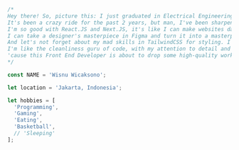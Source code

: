 ```ts
/*
Hey there! So, picture this: I just graduated in Electrical Engineering, but guess what? I stumbled upon a wild and wacky love for Front End Development!
It's been a crazy ride for the past 2 years, but man, I've been sharpening my skills in this field like a master swordsmith. 
I'm so good with React.JS and Next.JS, it's like I can make websites dance the Macarena. And you know what's even more impressive? 
I can take a designer's masterpiece in Figma and turn it into a masterpiece of code. It's like magic, but without the rabbit and hat. 
And let's not forget about my mad skills in TailwindCSS for styling. I can make websites look so fly, they'll have birds lining up to perch on them. 
I'm like the cleanliness guru of code, with my attention to detail and obsession with keeping things organized. So, get ready world, 
'cause this Front End Developer is about to drop some high-quality work and make the internet a brighter and funnier place!
*/

const NAME = 'Wisnu Wicaksono';

let location = 'Jakarta, Indonesia';

let hobbies = [
  'Programming',
  'Gaming',
  'Eating',
  'Basketball',
  // 'Sleeping'
];
```


